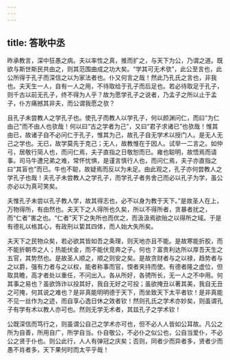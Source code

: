 ```yaml
---
---
---
```

title: 答耿中丞
---

昨承教言，深中狂愚之病。夫以率性之真，推而扩之，与天下为公，乃谓之道。既欲与斯世斯民共由之，则其范围曲成之功大矣。“学其可无术欤”，此公至言也，此公所得于孔子而深信之以为家法者也。仆又何言之哉！然此乃孔氏之言也，非我也。夫天生一人，自有一人之用，不待取给于孔子而后足也。若必待取足于孔子，则千古以前无孔子，终不得为人乎？故为愿学孔子之说者，乃孟子之所以止于孟子，仆方痛撼其非夫，而公谓我愿之欤？

且孔子未尝教人之学孔子也。使孔子而教人以学孔子，何以颜渊问仁，而曰“为仁由己”而不由人也欤哉！何以曰“古之学者为己”，又曰“君子求诸已”也欤哉！惟其由已，故诸子自不必问仁于孔子，惟其为己，故孔子自无学术以授门人。是无人无己之学也。无已，故学莫先于克己；无人，故教惟在于因人。试举一二言之。如仲弓，居敬行简人也，而问仁焉，夫子直指之日敬恕而已。雍也聪明，故悟焉而请事。司马牛遭兄弟之难，常怀忧惧，是谨言慎行人也，而问仁焉，夫子亦直指之曰“其盲也”而已。牛也不聪，故疑焉而反以为未足。由此观之，孔子亦何尝教人之学孔子也哉！夫孔子未尝教人之学孔子，而学孔子者务舍己而必以孔子为学，虽公亦必以为真可笑矣。

夫惟孔子未尝以孔子教人学，故其得志也，必不以身为教于天下。”是故圣人在上，万物得所，有由然也。夫天下之人得所也久矣，所以不得所者，贪暴者扰之，而“仁者”害之也。“仁者”天下之失所也而优之，而汲汲焉欲贻之以得所之域。于是有德礼以格其心，有政刑以絷其四体，而人始大失所矣。

夫天下之民物众矣，若必欲其皆如吾之条理，则天地亦且不能。是故寒能折胶，而不能折朝市之人；热能伏金，而不能伏竞奔之子。何也？富贵利达所以厚吾天生之五官，其势然也。是故圣人顺之，顺之则安之矣。是故贪财者与之以禄，趋势者与之以爵，强有力者与之以权，能者称事而官，愞者夹持而使。有德者隆之虚位，但取具瞻，高才者处以重任，不问出入。各从所好，各骋所长，无一人之不中用。何其事之易也？虽欲饰诈以投其好，我自无好之可投；虽欲掩丑以著其美，我自无丑之可掩，何其说之难也？是非真能明明德于天下，而坐致天下太平者钦！是非真能不见一丝作为之迹，而自享心逸日休之效者钦！然则孔氏之学术亦妙矣，则虽谓孔子有学有术以教人亦可也。然则无学无术者，其兹孔子之学术钦！

公既深信而笃行之，则虽谓公自己之学术亦可也，但不必人人皆如公耳故。凡公之所为自善，所用自广，所学自当。仆自敬公，不必仆之似公也，公自当爱仆，不必公之贤于仆也。则公此行，人人有弹冠之庆矣；否则，同者少而异者多，贤者少而愚不肖者多，天下果何时而太平乎哉！